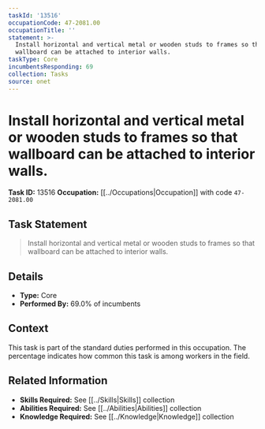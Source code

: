 ```yaml
---
taskId: '13516'
occupationCode: 47-2081.00
occupationTitle: ''
statement: >-
  Install horizontal and vertical metal or wooden studs to frames so that
  wallboard can be attached to interior walls.
taskType: Core
incumbentsResponding: 69
collection: Tasks
source: onet
---
```

# Install horizontal and vertical metal or wooden studs to frames so that wallboard can be attached to interior walls.

**Task ID:** 13516
**Occupation:** [[../Occupations|Occupation]] with code `47-2081.00`

## Task Statement

> Install horizontal and vertical metal or wooden studs to frames so that wallboard can be attached to interior walls.

## Details

- **Type:** Core
- **Performed By:** 69.0% of incumbents

## Context

This task is part of the standard duties performed in this occupation. The percentage indicates how common this task is among workers in the field.

## Related Information

- **Skills Required:** See [[../Skills|Skills]] collection
- **Abilities Required:** See [[../Abilities|Abilities]] collection
- **Knowledge Required:** See [[../Knowledge|Knowledge]] collection
